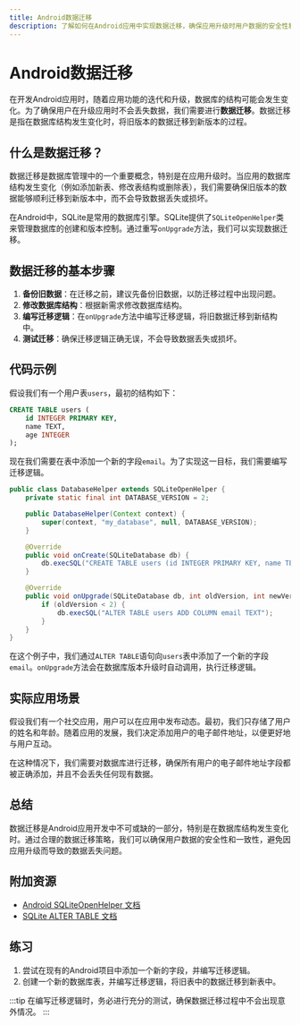 ```yaml
---
title: Android数据迁移
description: 了解如何在Android应用中实现数据迁移，确保应用升级时用户数据的安全性和一致性。
---
```


# Android数据迁移

在开发Android应用时，随着应用功能的迭代和升级，数据库的结构可能会发生变化。为了确保用户在升级应用时不会丢失数据，我们需要进行**数据迁移**。数据迁移是指在数据库结构发生变化时，将旧版本的数据迁移到新版本的过程。

## 什么是数据迁移？

数据迁移是数据库管理中的一个重要概念，特别是在应用升级时。当应用的数据库结构发生变化（例如添加新表、修改表结构或删除表），我们需要确保旧版本的数据能够顺利迁移到新版本中，而不会导致数据丢失或损坏。

在Android中，SQLite是常用的数据库引擎。SQLite提供了`SQLiteOpenHelper`类来管理数据库的创建和版本控制。通过重写`onUpgrade`方法，我们可以实现数据迁移。

## 数据迁移的基本步骤

1. **备份旧数据**：在迁移之前，建议先备份旧数据，以防迁移过程中出现问题。
2. **修改数据库结构**：根据新需求修改数据库结构。
3. **编写迁移逻辑**：在`onUpgrade`方法中编写迁移逻辑，将旧数据迁移到新结构中。
4. **测试迁移**：确保迁移逻辑正确无误，不会导致数据丢失或损坏。

## 代码示例

假设我们有一个用户表`users`，最初的结构如下：

```sql
CREATE TABLE users (
    id INTEGER PRIMARY KEY,
    name TEXT,
    age INTEGER
);
```

现在我们需要在表中添加一个新的字段`email`。为了实现这一目标，我们需要编写迁移逻辑。

```java
public class DatabaseHelper extends SQLiteOpenHelper {
    private static final int DATABASE_VERSION = 2;

    public DatabaseHelper(Context context) {
        super(context, "my_database", null, DATABASE_VERSION);
    }

    @Override
    public void onCreate(SQLiteDatabase db) {
        db.execSQL("CREATE TABLE users (id INTEGER PRIMARY KEY, name TEXT, age INTEGER, email TEXT)");
    }

    @Override
    public void onUpgrade(SQLiteDatabase db, int oldVersion, int newVersion) {
        if (oldVersion < 2) {
            db.execSQL("ALTER TABLE users ADD COLUMN email TEXT");
        }
    }
}
```

在这个例子中，我们通过`ALTER TABLE`语句向`users`表中添加了一个新的字段`email`。`onUpgrade`方法会在数据库版本升级时自动调用，执行迁移逻辑。

## 实际应用场景

假设我们有一个社交应用，用户可以在应用中发布动态。最初，我们只存储了用户的姓名和年龄。随着应用的发展，我们决定添加用户的电子邮件地址，以便更好地与用户互动。

在这种情况下，我们需要对数据库进行迁移，确保所有用户的电子邮件地址字段都被正确添加，并且不会丢失任何现有数据。

## 总结

数据迁移是Android应用开发中不可或缺的一部分，特别是在数据库结构发生变化时。通过合理的数据迁移策略，我们可以确保用户数据的安全性和一致性，避免因应用升级而导致的数据丢失问题。

## 附加资源

- [Android SQLiteOpenHelper 文档](https://developer.android.com/reference/android/database/sqlite/SQLiteOpenHelper)
- [SQLite ALTER TABLE 文档](https://www.sqlite.org/lang_altertable.html)

## 练习

1. 尝试在现有的Android项目中添加一个新的字段，并编写迁移逻辑。
2. 创建一个新的数据库表，并编写迁移逻辑，将旧表中的数据迁移到新表中。

:::tip
在编写迁移逻辑时，务必进行充分的测试，确保数据迁移过程中不会出现意外情况。
:::